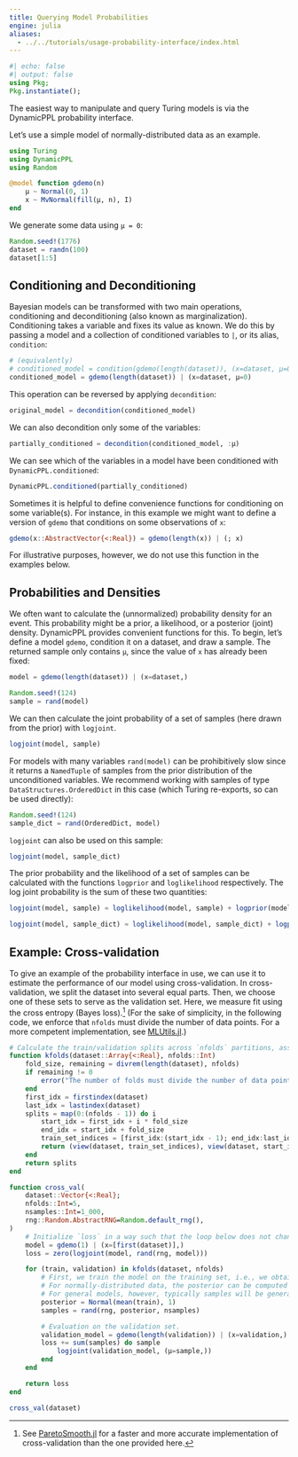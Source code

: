 ```yaml
---
title: Querying Model Probabilities
engine: julia
aliases:
  - ../../tutorials/usage-probability-interface/index.html
---
```


```julia
#| echo: false
#| output: false
using Pkg;
Pkg.instantiate();
```

The easiest way to manipulate and query Turing models is via the DynamicPPL probability interface.

Let's use a simple model of normally-distributed data as an example.

```julia
using Turing
using DynamicPPL
using Random

@model function gdemo(n)
    μ ~ Normal(0, 1)
    x ~ MvNormal(fill(μ, n), I)
end
```

We generate some data using `μ = 0`:

```julia
Random.seed!(1776)
dataset = randn(100)
dataset[1:5]
```

## Conditioning and Deconditioning

Bayesian models can be transformed with two main operations, conditioning and deconditioning (also known as marginalization).
Conditioning takes a variable and fixes its value as known.
We do this by passing a model and a collection of conditioned variables to `|`, or its alias, `condition`:

```julia
# (equivalently)
# conditioned_model = condition(gdemo(length(dataset)), (x=dataset, μ=0))
conditioned_model = gdemo(length(dataset)) | (x=dataset, μ=0)
```

This operation can be reversed by applying `decondition`:

```julia
original_model = decondition(conditioned_model)
```

We can also decondition only some of the variables:

```julia
partially_conditioned = decondition(conditioned_model, :μ)
```

We can see which of the variables in a model have been conditioned with `DynamicPPL.conditioned`:

```julia
DynamicPPL.conditioned(partially_conditioned)
```

::: {.callout-note}
Sometimes it is helpful to define convenience functions for conditioning on some variable(s).
For instance, in this example we might want to define a version of `gdemo` that conditions on some observations of `x`:

```julia
gdemo(x::AbstractVector{<:Real}) = gdemo(length(x)) | (; x)
```

For illustrative purposes, however, we do not use this function in the examples below.
:::

## Probabilities and Densities

We often want to calculate the (unnormalized) probability density for an event.
This probability might be a prior, a likelihood, or a posterior (joint) density.
DynamicPPL provides convenient functions for this.
To begin, let's define a model `gdemo`, condition it on a dataset, and draw a sample.
The returned sample only contains `μ`, since the value of `x` has already been fixed:

```julia
model = gdemo(length(dataset)) | (x=dataset,)

Random.seed!(124)
sample = rand(model)
```

We can then calculate the joint probability of a set of samples (here drawn from the prior) with `logjoint`.

```julia
logjoint(model, sample)
```

For models with many variables `rand(model)` can be prohibitively slow since it returns a `NamedTuple` of samples from the prior distribution of the unconditioned variables.
We recommend working with samples of type `DataStructures.OrderedDict` in this case (which Turing re-exports, so can be used directly):

```julia
Random.seed!(124)
sample_dict = rand(OrderedDict, model)
```

`logjoint` can also be used on this sample:

```julia
logjoint(model, sample_dict)
```

The prior probability and the likelihood of a set of samples can be calculated with the functions `logprior` and `loglikelihood` respectively.
The log joint probability is the sum of these two quantities:

```julia
logjoint(model, sample) ≈ loglikelihood(model, sample) + logprior(model, sample)
```

```julia
logjoint(model, sample_dict) ≈ loglikelihood(model, sample_dict) + logprior(model, sample_dict)
```

## Example: Cross-validation

To give an example of the probability interface in use, we can use it to estimate the performance of our model using cross-validation.
In cross-validation, we split the dataset into several equal parts.
Then, we choose one of these sets to serve as the validation set.
Here, we measure fit using the cross entropy (Bayes loss).[^1]
(For the sake of simplicity, in the following code, we enforce that `nfolds` must divide the number of data points.
For a more competent implementation, see [MLUtils.jl](https://juliaml.github.io/MLUtils.jl/dev/api/#MLUtils.kfolds).)

```julia
# Calculate the train/validation splits across `nfolds` partitions, assume `length(dataset)` divides `nfolds`
function kfolds(dataset::Array{<:Real}, nfolds::Int)
    fold_size, remaining = divrem(length(dataset), nfolds)
    if remaining != 0
        error("The number of folds must divide the number of data points.")
    end
    first_idx = firstindex(dataset)
    last_idx = lastindex(dataset)
    splits = map(0:(nfolds - 1)) do i
        start_idx = first_idx + i * fold_size
        end_idx = start_idx + fold_size
        train_set_indices = [first_idx:(start_idx - 1); end_idx:last_idx]
        return (view(dataset, train_set_indices), view(dataset, start_idx:(end_idx - 1)))
    end
    return splits
end

function cross_val(
    dataset::Vector{<:Real};
    nfolds::Int=5,
    nsamples::Int=1_000,
    rng::Random.AbstractRNG=Random.default_rng(),
)
    # Initialize `loss` in a way such that the loop below does not change its type
    model = gdemo(1) | (x=[first(dataset)],)
    loss = zero(logjoint(model, rand(rng, model)))

    for (train, validation) in kfolds(dataset, nfolds)
        # First, we train the model on the training set, i.e., we obtain samples from the posterior.
        # For normally-distributed data, the posterior can be computed in closed form.
        # For general models, however, typically samples will be generated using MCMC with Turing.
        posterior = Normal(mean(train), 1)
        samples = rand(rng, posterior, nsamples)

        # Evaluation on the validation set.
        validation_model = gdemo(length(validation)) | (x=validation,)
        loss += sum(samples) do sample
            logjoint(validation_model, (μ=sample,))
        end
    end

    return loss
end

cross_val(dataset)
```

[^1]: See [ParetoSmooth.jl](https://github.com/TuringLang/ParetoSmooth.jl) for a faster and more accurate implementation of cross-validation than the one provided here.
